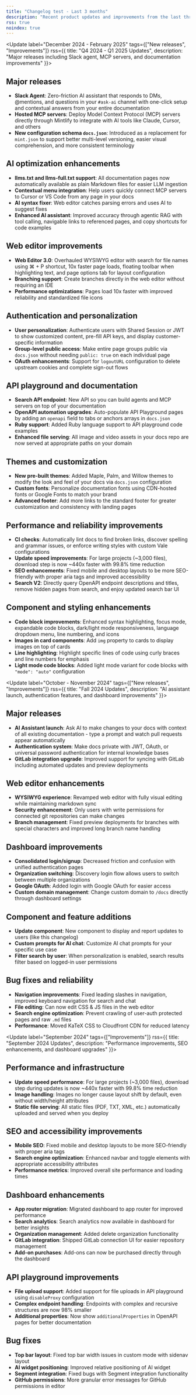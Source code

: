 ```yaml
---
title: "Changelog test - Last 3 months"
description: "Recent product updates and improvements from the last three months"
rss: true
noindex: true
---
```


<Update label="December 2024 - February 2025" tags={["New releases", "Improvements"]} rss={{ title: "Q4 2024 - Q1 2025 Updates", description: "Major releases including Slack agent, MCP servers, and documentation improvements" }}>

## Major releases

- **Slack Agent**: Zero-friction AI assistant that responds to DMs, @mentions, and questions in your `#ask-ai` channel with one-click setup and contextual answers from your entire documentation
- **Hosted MCP servers**: Deploy Model Context Protocol (MCP) servers directly through Mintlify to integrate with AI tools like Claude, Cursor, and others
- **New configuration schema `docs.json`**: Introduced as a replacement for `mint.json` to support better multi-level versioning, easier visual comprehension, and more consistent terminology

## AI optimization enhancements

- **llms.txt and llms-full.txt support**: All documentation pages now automatically available as plain Markdown files for easier LLM ingestion
- **Contextual menu integration**: Help users quickly connect MCP servers to Cursor or VS Code from any page in your docs
- **AI syntax fixer**: Web editor catches parsing errors and uses AI to suggest fixes
- **Enhanced AI assistant**: Improved accuracy through agentic RAG with tool calling, navigable links to referenced pages, and copy shortcuts for code examples

## Web editor improvements

- **Web Editor 3.0**: Overhauled WYSIWYG editor with search for file names using ⌘ + P shortcut, 10x faster page loads, floating toolbar when highlighting text, and page options tab for layout configuration
- **Branching support**: Create branches directly in the web editor without requiring an IDE
- **Performance optimizations**: Pages load 10x faster with improved reliability and standardized file icons

## Authentication and personalization

- **User personalization**: Authenticate users with Shared Session or JWT to show customized content, pre-fill API keys, and display customer-specific information
- **Group-level public access**: Make entire page groups public via `docs.json` without needing `public: true` on each individual page
- **OAuth enhancements**: Support for `logoutURL` configuration to delete upstream cookies and complete sign-out flows

## API playground and documentation

- **Search API endpoint**: New API so you can build agents and MCP servers on top of your documentation
- **OpenAPI automation upgrades**: Auto-populate API Playground pages by adding an `openapi` field to tabs or anchors arrays in `docs.json`
- **Ruby support**: Added Ruby language support to API playground code examples
- **Enhanced file serving**: All image and video assets in your docs repo are now served at appropriate paths on your domain

## Themes and customization

- **New pre-built themes**: Added Maple, Palm, and Willow themes to modify the look and feel of your docs via `docs.json` configuration
- **Custom fonts**: Personalize documentation fonts using CDN-hosted fonts or Google Fonts to match your brand
- **Advanced footer**: Add more links to the standard footer for greater customization and consistency with landing pages

## Performance and reliability improvements

- **CI checks**: Automatically lint docs to find broken links, discover spelling and grammar issues, or enforce writing styles with custom Vale configurations
- **Update speed improvements**: For large projects (~3,000 files), download step is now ~440x faster with 99.8% time reduction
- **SEO enhancements**: Fixed mobile and desktop layouts to be more SEO-friendly with proper aria tags and improved accessibility
- **Search V2**: Directly query OpenAPI endpoint descriptions and titles, remove hidden pages from search, and enjoy updated search bar UI

## Component and styling enhancements

- **Code block improvements**: Enhanced syntax highlighting, focus mode, expandable code blocks, dark/light mode responsiveness, language dropdown menu, line numbering, and icons
- **Images in card components**: Add `img` property to cards to display images on top of cards
- **Line highlighting**: Highlight specific lines of code using curly braces and line numbers for emphasis
- **Light mode code blocks**: Added light mode variant for code blocks with `"mode": "auto"` configuration

</Update>

<Update label="October - November 2024" tags={["New releases", "Improvements"]} rss={{ title: "Fall 2024 Updates", description: "AI assistant launch, authentication features, and dashboard improvements" }}>

## Major releases

- **AI Assistant launch**: Ask AI to make changes to your docs with context of all existing documentation - type a prompt and watch pull requests appear automatically
- **Authentication system**: Make docs private with JWT, OAuth, or universal password authentication for internal knowledge bases
- **GitLab integration upgrade**: Improved support for syncing with GitLab including automated updates and preview deployments

## Web editor enhancements

- **WYSIWYG experience**: Revamped web editor with fully visual editing while maintaining markdown sync
- **Security enhancement**: Only users with write permissions for connected git repositories can make changes
- **Branch management**: Fixed preview deployments for branches with special characters and improved long branch name handling

## Dashboard improvements

- **Consolidated login/signup**: Decreased friction and confusion with unified authentication pages
- **Organization switching**: Discovery login flow allows users to switch between multiple organizations
- **Google OAuth**: Added login with Google OAuth for easier access
- **Custom domain management**: Change custom domain to `/docs` directly through dashboard settings

## Component and feature additions

- **Update component**: New component to display and report updates to users (like this changelog)
- **Custom prompts for AI chat**: Customize AI chat prompts for your specific use case
- **Filter search by user**: When personalization is enabled, search results filter based on logged-in user permissions

## Bug fixes and reliability

- **Navigation improvements**: Fixed leading slashes in navigation, improved keyboard navigation for search and chat
- **File editing**: Can now edit CSS & JS files in the web editor
- **Search engine optimization**: Prevent crawling of user-auth protected pages and raw `.md` files
- **Performance**: Moved KaTeX CSS to Cloudfront CDN for reduced latency

</Update>

<Update label="September 2024" tags={["Improvements"]} rss={{ title: "September 2024 Updates", description: "Performance improvements, SEO enhancements, and dashboard upgrades" }}>

## Performance and infrastructure

- **Update speed performance**: For large projects (~3,000 files), download step during updates is now ~440x faster with 99.8% time reduction
- **Image handling**: Images no longer cause layout shift by default, even without width/height attributes
- **Static file serving**: All static files (PDF, TXT, XML, etc.) automatically uploaded and served when you deploy

## SEO and accessibility improvements

- **Mobile SEO**: Fixed mobile and desktop layouts to be more SEO-friendly with proper aria tags
- **Search engine optimization**: Enhanced navbar and toggle elements with appropriate accessibility attributes
- **Performance metrics**: Improved overall site performance and loading times

## Dashboard enhancements

- **App router migration**: Migrated dashboard to app router for improved performance
- **Search analytics**: Search analytics now available in dashboard for better insights
- **Organization management**: Added delete organization functionality
- **GitLab integration**: Shipped GitLab connection UI for easier repository management
- **Add-on purchases**: Add-ons can now be purchased directly through the dashboard

## API playground improvements

- **File upload support**: Added support for file uploads in API playground using `disableProxy` configuration
- **Complex endpoint handling**: Endpoints with complex and recursive structures are now 98% smaller
- **Additional properties**: Now show `additionalProperties` in OpenAPI pages for better documentation

## Bug fixes

- **Top bar layout**: Fixed top bar width issues in custom mode with sidenav layout
- **AI widget positioning**: Improved relative positioning of AI widget
- **Segment integration**: Fixed bugs with Segment integration functionality
- **GitHub permissions**: More granular error messages for GitHub permissions in editor

</Update>